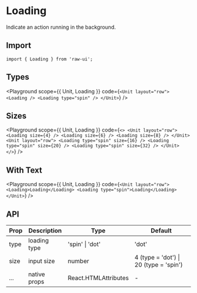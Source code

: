 

# Loading

Indicate an action running in the background.

## Import

```tsx
import { Loading } from 'raw-ui';
```

## Types

<Playground
  scope={{ Unit, Loading }}
  code={`
<Unit layout="row">
  <Loading />
  <Loading type="spin" />
</Unit>
`}
/>

## Sizes

<Playground
  scope={{ Unit, Loading }}
  code={`
<>
  <Unit layout="row">
    <Loading size={4} />
    <Loading size={6} />
    <Loading size={8} />
  </Unit>
  <Unit layout="row">
    <Loading type="spin" size={16} />
    <Loading type="spin" size={20} />
    <Loading type="spin" size={32} />
  </Unit>
</>
`}
/>

## With Text

<Playground
  scope={{ Unit, Loading }}
  code={`
<Unit layout="row">
  <Loading>Loading</Loading>
  <Loading type="spin">Loading</Loading>
</Unit>
`}
/>

## API

| Prop | Description  | Type                 | Default                                |
| ---- | ------------ | -------------------- | -------------------------------------- |
| type | loading type | 'spin' \| 'dot'      | 'dot'                                  |
| size | input size   | number               | 4 (type = 'dot') \| 20 (type = 'spin') |
| ...  | native props | React.HTMLAttributes | -                                      |
